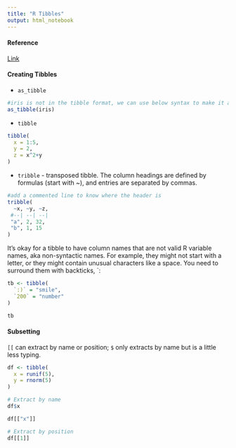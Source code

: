 ---
title: "R Tibbles"
output: html_notebook
---

#### Reference
[Link](https://r4ds.had.co.nz/tibbles.html)


#### Creating Tibbles

* `as_tibble`

```{r as_tibble}
#iris is not in the tibble format, we can use below syntax to make it as tibble.
as_tibble(iris)
```




* `tibble`
```{r tibble}
tibble(
  x = 1:5,
  y = 2,
  z = x^2+y
)
```

* `tribble` - transposed tibble. The column headings are defined by formulas (start with ~), and entries are separated by commas.

```{r tribble}
#add a commented line to know where the header is
tribble(
  ~x, ~y, ~z,
 #--| --| --|
 "a", 2, 32,
 "b", 1, 15
)
```



It’s okay for a tibble to have column names that are not valid R variable names, aka non-syntactic names. For example, they might not start with a letter, or they might contain unusual characters like a space. You need to surround them with backticks, `:

```{r backtick}
tb <- tibble(
  `:)` = "smile",
  `200` = "number"
)

tb
```


#### Subsetting

`[[` can extract by name or position; `$` only extracts by name but is a little less typing.

```{r subsetting}
df <- tibble(
  x = runif(5),
  y = rnorm(5)
)

# Extract by name
df$x

df[["x"]]

# Extract by position
df[[1]]
```

